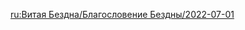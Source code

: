 {{Blessing of the Abyssal Moon
|name       = Steelsunder
|phase      = Waxing
|image      = Spiral Abyss Blessing 44.png
|details    =
<li>After the active character uses an Elemental Skill, that character's next Normal Attack that hits an opponent will {{Color|bp|unleash a shockwave}} at that opponent's position, dealing DMG. This effect can occur once every 1.2s.</li>
|time_start = 2022-07-01 04:00:00
|time_end   = 2022-07-16 03:59:59
}}

[[ru:Витая Бездна/Благословение Бездны/2022-07-01]]